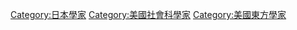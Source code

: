 [[Category:日本學家|Category:日本學家]]
[[Category:美國社會科學家|Category:美國社會科學家]]
[[Category:美國東方學家|Category:美國東方學家]]